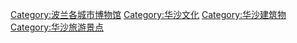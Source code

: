 [[Category:波兰各城市博物馆|Category:波兰各城市博物馆]]
[[Category:华沙文化|Category:华沙文化]]
[[Category:华沙建筑物|Category:华沙建筑物]]
[[Category:华沙旅游景点|Category:华沙旅游景点]]